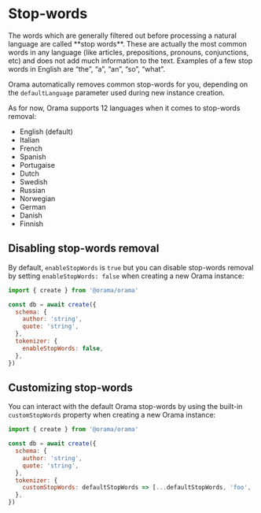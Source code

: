 
# Stop-words

<Callout type="info">
  The words which are generally filtered out before processing a natural language are called **stop words**. These are
  actually the most common words in any language (like articles, prepositions, pronouns, conjunctions, etc) and does not
  add much information to the text. Examples of a few stop words in English are “the”, “a”, “an”, “so”, “what”.
</Callout>

Orama automatically removes common stop-words for you, depending on the `defaultLanguage` parameter used during new instance creation.

As for now, Orama supports 12 languages when it comes to stop-words removal:

- English (default)
- Italian
- French
- Spanish
- Portugaise
- Dutch
- Swedish
- Russian
- Norwegian
- German
- Danish
- Finnish

## Disabling stop-words removal

By default, `enableStopWords` is `true` but you can disable stop-words removal by setting `enableStopWords: false` when creating a new Orama instance:

```javascript copy
import { create } from '@orama/orama'

const db = await create({
  schema: {
    author: 'string',
    quote: 'string',
  },
  tokenizer: {
    enableStopWords: false,
  },
})
```

## Customizing stop-words

You can interact with the default Orama stop-words by using the built-in `customStopWords` property when creating a new Orama instance:

```javascript copy
import { create } from '@orama/orama'

const db = await create({
  schema: {
    author: 'string',
    quote: 'string',
  },
  tokenizer: {
    customStopWords: defaultStopWords => [...defaultStopWords, 'foo', 'bar'],
  },
})
```
